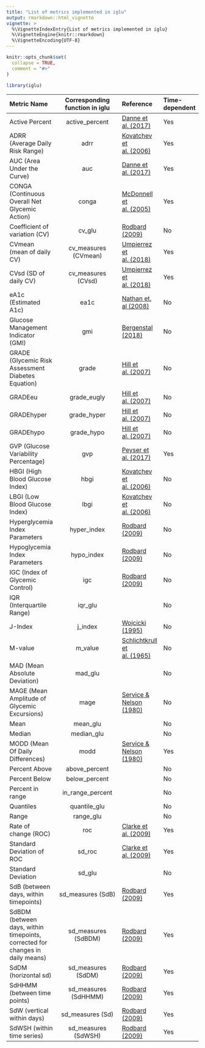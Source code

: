 ```yaml
---
title: "List of metrics implemented in iglu"
output: rmarkdown::html_vignette
vignette: >
  %\VignetteIndexEntry{List of metrics implemented in iglu}
  %\VignetteEngine{knitr::rmarkdown}
  %\VignetteEncoding{UTF-8}
---
```


```r
knitr::opts_chunk$set(
  collapse = TRUE,
  comment = "#>"
)
```

```r
library(iglu)
```

|Metric Name | Corresponding function in iglu | Reference| Time-dependent |
|:------------|:------------------------------:|:----------|:------------|
|Active Percent | active_percent | [Danne et al. (2017)](https://doi.org/10.2337/dc17-1600)| Yes |
|ADRR (Average Daily Risk Range) | adrr | [Kovatchev et al. (2006)](https://doi.org/10.2337/dc06-1085)| Yes |
|AUC (Area Under the Curve) | auc | [Danne et al. (2017)](https://doi.org/10.2337/dc17-1600)| Yes |
|CONGA (Continuous Overall Net Glycemic Action) | conga | [McDonnell et al. (2005)](https://doi.org/10.1089/dia.2005.7.253)| Yes |
|Coefficient of variation (CV) | cv_glu | [Rodbard (2009)](https://doi.org/10.1089/dia.2008.0132) | No |
|CVmean (mean of daily CV) | cv_measures (CVmean) | [Umpierrez et al. (2018)](https://doi.org/10.1016/j.amjms.2018.09.010) | Yes |
|CVsd (SD of daily CV) | cv_measures (CVsd) | [Umpierrez et al. (2018)](https://doi.org/10.1016/j.amjms.2018.09.010) | Yes |
|eA1c (Estimated A1c) | ea1c | [Nathan et. al (2008)](https://doi.org/10.2337/dc08-0545)| No |
|Glucose Management Indicator (GMI) | gmi | [Bergenstal (2018)](https://doi.org/10.2337/dc18-1581)| No |
|GRADE (Glycemic Risk Assessment Diabetes Equation) | grade | [Hill et al. (2007)](https://doi.org/10.1111/j.1464-5491.2007.02119.x)| No |
|GRADEeu | grade_eugly | [Hill et al. (2007)](https://doi.org/10.1111/j.1464-5491.2007.02119.x)| No |
|GRADEhyper | grade_hyper | [Hill et al. (2007)](https://doi.org/10.1111/j.1464-5491.2007.02119.x)| No |
|GRADEhypo | grade_hypo | [Hill et al. (2007)](https://doi.org/10.1111/j.1464-5491.2007.02119.x)| No |
|GVP (Glucose Variability Percentage) | gvp | [Peyser et al. (2017)](https://dx.doi.org/10.1089%2Fdia.2017.0187) | Yes |
|HBGI (High Blood Glucose Index) | hbgi | [Kovatchev et al. (2006)](https://doi.org/10.2337/dc06-1085)| No |
|LBGI (Low Blood Glucose Index) | lbgi | [Kovatchev et al. (2006)](https://doi.org/10.2337/dc06-1085)| No |
|Hyperglycemia Index Parameters | hyper_index | [Rodbard (2009)](https://doi.org/10.1089/dia.2008.0132)| No |
|Hypoglycemia Index Parameters | hypo_index | [Rodbard (2009)](https://doi.org/10.1089/dia.2008.0132)| No |
|IGC (Index of Glycemic Control)| igc | [Rodbard (2009)](https://doi.org/10.1089/dia.2008.0132) | No |
|IQR (Interquartile Range)| iqr_glu | | No |
|J-Index| j_index | [Wojcicki (1995)](https://doi.org/10.1055/s-2007-979906) | No |
|M-value| m_value | [Schlichtkrull et al. (1965)](https://doi.org/10.1111/j.0954-6820.1965.tb01810.x) |  No |
|MAD (Mean Absolute Deviation) | mad_glu | | No |
|MAGE (Mean Amplitude of Glycemic Excursions)| mage | [Service & Nelson (1980)](https://doi.org/10.2337/diacare.3.1.58) | No |
|Mean   | mean_glu | |  No |
|Median | median_glu | | No |
|MODD (Mean Of Daily Differences)| modd | [Service & Nelson (1980)](https://doi.org/10.2337/diacare.3.1.58) | Yes |
|Percent Above | above_percent | | No |
|Percent Below | below_percent | | No |
|Percent in range | in_range_percent | | No |
|Quantiles | quantile_glu | | No |
|Range | range_glu | | No |
|Rate of change (ROC) | roc | [Clarke et al. (2009)](https://doi.org/10.1089/dia.2008.0138) | Yes |
|Standard Deviation of ROC | sd_roc | [Clarke et al. (2009)](https://doi.org/10.1089/dia.2008.0138) | Yes |
|Standard Deviation | sd_glu | | No |
|SdB (between days, within timepoints)| sd_measures (SdB) |[Rodbard (2009)](https://doi.org/10.1089/dia.2009.0015)| Yes |
|SdBDM (between days, within timepoints, corrected for changes in daily means)| sd_measures (SdBDM) |[Rodbard (2009)](https://doi.org/10.1089/dia.2009.0015)| Yes |
|SdDM (horizontal sd)| sd_measures (SdDM) |[Rodbard (2009)](https://doi.org/10.1089/dia.2009.0015)| Yes |
|SdHHMM (between time points)| sd_measures (SdHHMM) |[Rodbard (2009)](https://doi.org/10.1089/dia.2009.0015)| Yes |
|SdW (vertical within days)| sd_measures (Sd)|[Rodbard (2009)](https://doi.org/10.1089/dia.2009.0015)| Yes |
|SdWSH (within time series)| sd_measures (SdWSH) |[Rodbard (2009)](https://doi.org/10.1089/dia.2009.0015)| Yes |
